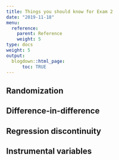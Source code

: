 ```yaml
---
title: Things you should know for Exam 2
date: "2019-11-18"
menu:
  reference:
    parent: Reference
    weight: 5
type: docs
weight: 5
output:
  blogdown::html_page:
      toc: TRUE
---
```


## Randomization

## Difference-in-difference

## Regression discontinuity

## Instrumental variables
